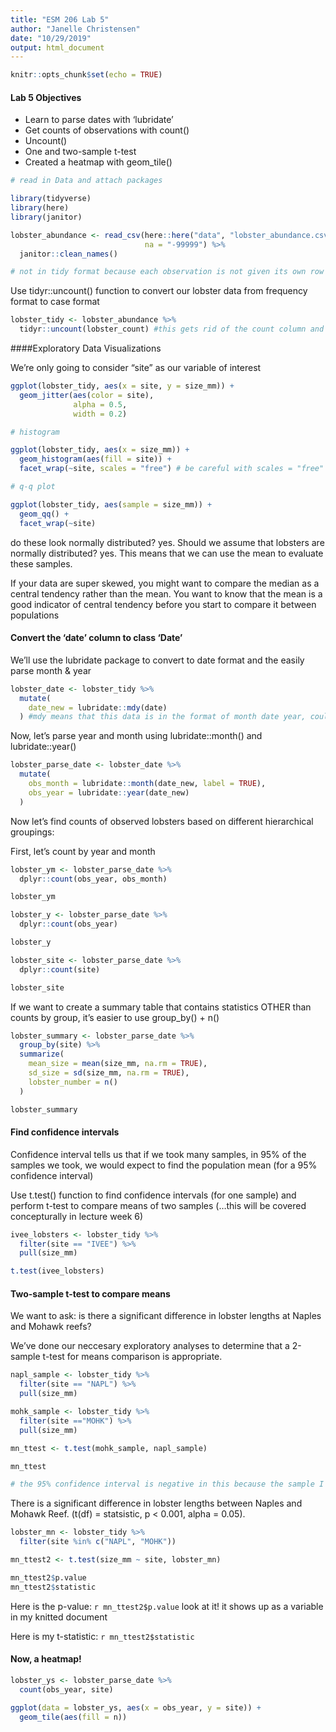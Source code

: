 ```yaml
---
title: "ESM 206 Lab 5"
author: "Janelle Christensen"
date: "10/29/2019"
output: html_document
---
```


```r
knitr::opts_chunk$set(echo = TRUE)
```

#### Lab 5 Objectives

- Learn to parse dates with 'lubridate'
- Get counts of observations with count()
- Uncount()
- One and two-sample t-test
- Created a heatmap with geom_tile()

```r

# read in Data and attach packages

library(tidyverse)
library(here)
library(janitor)

lobster_abundance <- read_csv(here::here("data", "lobster_abundance.csv"),
                              na = "-99999") %>%
  janitor::clean_names()

# not in tidy format because each observation is not given its own row - rows have counts in them


```

Use tidyr::uncount() function to convert our lobster data from frequency format to case format

```r

lobster_tidy <- lobster_abundance %>% 
  tidyr::uncount(lobster_count) #this gets rid of the count column and then keeps all observations the same, expands it to the number of rows that each "lobster_count" counts

```

####Exploratory Data Visualizations

We're only going to consider "site" as our variable of interest

```r

ggplot(lobster_tidy, aes(x = site, y = size_mm)) +
  geom_jitter(aes(color = site),
              alpha = 0.5,
              width = 0.2)

# histogram

ggplot(lobster_tidy, aes(x = size_mm)) +
  geom_histogram(aes(fill = site)) +
  facet_wrap(~site, scales = "free") # be careful with scales = "free" because it will make it so that comparing across graphs is difficult to do and it can make us create irresponsible data

# q-q plot

ggplot(lobster_tidy, aes(sample = size_mm)) +
  geom_qq() +
  facet_wrap(~site)

```

do these look normally distributed? yes. Should we assume that lobsters are normally distributed? yes. This means that we can use the mean to evaluate these samples.

If your data are super skewed, you might want to compare the median as a central tendency rather than the mean. You want to know that the mean is a good indicator of central tendency before you start to compare it between populations

#### Convert the 'date' column to class 'Date'

We'll use the lubridate package to convert to date format and the easily parse month & year

```r

lobster_date <- lobster_tidy %>% 
  mutate(
    date_new = lubridate::mdy(date)
  ) #mdy means that this data is in the format of month date year, could be any variation of this dym, myd, etc

```

Now, let's parse year and month using lubridate::month() and lubridate::year()

```r

lobster_parse_date <- lobster_date %>% 
  mutate(
    obs_month = lubridate::month(date_new, label = TRUE), 
    obs_year = lubridate::year(date_new)
  )

```

Now let's find counts of observed lobsters based on different hierarchical groupings:

First, let's count by year and month

```r

lobster_ym <- lobster_parse_date %>% 
  dplyr::count(obs_year, obs_month)

lobster_ym

lobster_y <- lobster_parse_date %>% 
  dplyr::count(obs_year)

lobster_y

lobster_site <- lobster_parse_date %>% 
  dplyr::count(site)

lobster_site

```

If we want to create a summary table that contains statistics OTHER than counts by group, it's easier to use group_by() + n()

```r

lobster_summary <- lobster_parse_date %>% 
  group_by(site) %>% 
  summarize(
    mean_size = mean(size_mm, na.rm = TRUE),
    sd_size = sd(size_mm, na.rm = TRUE),
    lobster_number = n()
  )

lobster_summary

```

#### Find confidence intervals

Confidence interval tells us that if we took many samples, in 95% of the samples we took, we would expect to find the population mean (for a 95% confidence interval)

Use t.test() function to find confidence intervals (for one sample) and perform t-test to compare means of two samples (...this will be covered concepturally in lecture week 6)

```r

ivee_lobsters <- lobster_tidy %>% 
  filter(site == "IVEE") %>% 
  pull(size_mm)

t.test(ivee_lobsters)

```

#### Two-sample t-test to compare means

We want to ask: is there a significant difference in lobster lengths at Naples and Mohawk reefs?

We've done our neccesary exploratory analyses to determine that a 2-sample t-test for means comparison is appropriate.

```r

napl_sample <- lobster_tidy %>% 
  filter(site == "NAPL") %>% 
  pull(size_mm)

mohk_sample <- lobster_tidy %>% 
  filter(site =="MOHK") %>% 
  pull(size_mm)

mn_ttest <- t.test(mohk_sample, napl_sample)

mn_ttest

# the 95% confidence interval is negative in this because the sample I wrote first is smaller than the one I wrote second

```

There is a significant difference in lobster lengths between Naples and Mohawk Reef. (t(df) = statsistic, p < 0.001, alpha = 0.05).

```r

lobster_mn <- lobster_tidy %>% 
  filter(site %in% c("NAPL", "MOHK"))

mn_ttest2 <- t.test(size_mm ~ site, lobster_mn)

mn_ttest2$p.value
mn_ttest2$statistic

```

Here is the p-value: `r mn_ttest2$p.value` look at it! it shows up as a variable in my knitted document

Here is my t-statistic: `r mn_ttest2$statistic`

#### Now, a heatmap!

```r

lobster_ys <- lobster_parse_date %>% 
  count(obs_year, site)

ggplot(data = lobster_ys, aes(x = obs_year, y = site)) +
  geom_tile(aes(fill = n))

```

